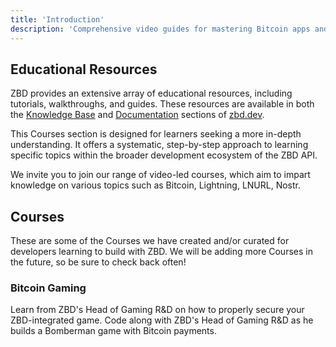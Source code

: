 ```yaml
---
title: 'Introduction'
description: 'Comprehensive video guides for mastering Bitcoin apps and games with ZBD.'
---
```


## Educational Resources

ZBD provides an extensive array of educational resources, including tutorials, walkthroughs, and guides. These resources are available in both the [Knowledge Base](/rewards/knowledge-base) and [Documentation](/get-started) sections of [zbd.dev](https://zbd.dev).

This Courses section is designed for learners seeking a more in-depth understanding. It offers a systematic, step-by-step approach to learning specific topics within the broader development ecosystem of the ZBD API.

We invite you to join our range of video-led courses, which aim to impart knowledge on various topics such as Bitcoin, Lightning, LNURL, Nostr.

## Courses

These are some of the Courses we have created and/or curated for developers learning to build with ZBD. We will be adding more Courses in the future, so be sure to check back often!

### Bitcoin Gaming

<CardGroup cols={2}>
  <Card title="Game Security 101" icon="shield-halved" color="#00c2ff" href="/rewards/knowledge-base/game-security">
    Learn from ZBD's Head of Gaming R&D on how to properly secure your ZBD-integrated game.
  </Card>
  <Card title="Bomberman with Bitcoin" icon="ghost" color="#00c2ff" href="/rewards/knowledge-base">
    Code along with ZBD's Head of Gaming R&D as he builds a Bomberman game with Bitcoin payments.
  </Card>
</CardGroup>
